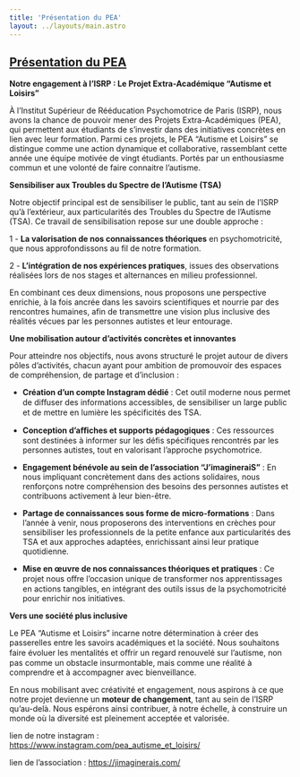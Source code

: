 ```yaml
---
title: 'Présentation du PEA'
layout: ../layouts/main.astro
---
```


<a href="/PEA--autisme-et-loisirs/" class="">
    <Puzzle forme="1" className="w-32 fill-yellow-500"><h2>Présentation du PEA</h2></Puzzle>
</a>

<b>Notre engagement à l’ISRP : Le Projet Extra-Académique “Autisme et Loisirs”</b>

À l’Institut Supérieur de Rééducation Psychomotrice de Paris (ISRP), nous avons la chance de pouvoir mener des Projets Extra-Académiques (PEA), qui permettent aux étudiants de s’investir dans des initiatives concrètes en lien avec leur formation. Parmi ces projets, le PEA “Autisme et Loisirs” se distingue comme une action dynamique et collaborative, rassemblant cette année une équipe motivée de vingt étudiants. Portés par un enthousiasme commun et une volonté de faire connaitre l’autisme.

<b>Sensibiliser aux Troubles du Spectre de l’Autisme (TSA)</b>

Notre objectif principal est de sensibiliser le public, tant au sein de l’ISRP qu’à l’extérieur, aux particularités des Troubles du Spectre de l’Autisme (TSA). Ce travail de sensibilisation repose sur une double approche :

1 - <b>La valorisation de nos connaissances théoriques</b> en psychomotricité, que nous approfondissons au fil de notre formation.

2 - <b>L’intégration de nos expériences pratiques</b>, issues des observations réalisées lors de nos stages et alternances en milieu professionnel.

En combinant ces deux dimensions, nous proposons une perspective enrichie, à la fois ancrée dans les savoirs scientifiques et nourrie par des rencontres humaines, afin de transmettre une vision plus inclusive des réalités vécues par les personnes autistes et leur entourage.

<b>Une mobilisation autour d’activités concrètes et innovantes</b>

Pour atteindre nos objectifs, nous avons structuré le projet autour de divers pôles d’activités, chacun ayant pour ambition de promouvoir des espaces de compréhension, de partage et d’inclusion :

- <b>Création d’un compte Instagram dédié</b> : Cet outil moderne nous permet de diﬀuser des informations accessibles, de sensibiliser un large public et de mettre en lumière les spécificités des TSA.

- <b>Conception d’aﬃches et supports pédagogiques</b> : Ces ressources sont destinées à informer sur les défis spécifiques rencontrés par les personnes autistes, tout en valorisant l’approche psychomotrice.

- <b>Engagement bénévole au sein de l’association “J’imagineraiS”</b> : En nous impliquant concrètement dans des actions solidaires, nous renforçons notre compréhension des besoins des personnes autistes et contribuons activement à leur bien-être.

- <b>Partage de connaissances sous forme de micro-formations</b> : Dans l’année à venir, nous proposerons des interventions en crèches pour sensibiliser les professionnels de la petite enfance aux particularités des TSA et aux approches adaptées, enrichissant ainsi leur pratique quotidienne.

- <b>Mise en œuvre de nos connaissances théoriques et pratiques</b> : Ce projet nous oﬀre l’occasion unique de transformer nos apprentissages en actions tangibles, en intégrant des outils issus de la psychomotricité pour enrichir nos initiatives.

<b>Vers une société plus inclusive</b>

Le PEA “Autisme et Loisirs” incarne notre détermination à créer des passerelles entre les savoirs académiques et la société. Nous souhaitons faire évoluer les mentalités et oﬀrir un regard renouvelé sur l’autisme, non pas comme un obstacle insurmontable, mais comme une réalité à comprendre et à accompagner avec bienveillance.

En nous mobilisant avec créativité et engagement, nous aspirons à ce que notre projet devienne un <b>moteur de changement</b>, tant au sein de l’ISRP qu’au-delà. Nous espérons ainsi contribuer, à notre échelle, à construire un monde où la diversité est pleinement acceptée et valorisée.

lien de notre instagram : https://www.instagram.com/pea_autisme_et_loisirs/

lien de l’association : https://jimaginerais.com/
